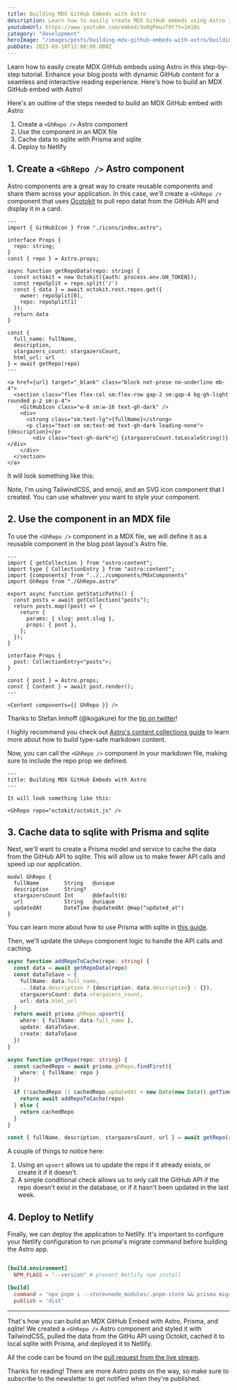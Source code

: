```yaml
---
title: Building MDX GitHub Embeds with Astro
description: Learn how to easily create MDX GitHub embeds using Astro in this step-by-step tutorial.
youtubeUrl: https://www.youtube.com/embed/3o0gPmusT0Y?t=1m10s
category: "development"
heroImage: "/images/posts/building-mdx-github-embeds-with-astro/building-mdx-github-embeds-with-astro-thumbnail.jpeg"
pubDate: 2023-09-10T12:00:00.000Z
---
```


Learn how to easily create MDX GitHub embeds using Astro in this step-by-step tutorial. Enhance your blog posts with dynamic GitHub content for a seamless and interactive reading experience. Here's how to build an MDX GitHub embed with Astro!

Here's an outline of the steps needed to build an MDX GitHub embed with Astro:

1. Create a `<GhRepo />` Astro component
2. Use the component in an MDX file
3. Cache data to sqlite with Prisma and sqlite
4. Deploy to Netlify

## 1. Create a `<GhRepo />` Astro component

Astro components are a great way to create reusable components and share them across your application. In this case, we'll create a `<GhRepo />` component that uses [Ocotokit](https://github.com/octokit/octokit.js) to pull repo datat from the GitHub API and display it in a card.

```astro title="GhRepo.astro"
---
import { GitHubIcon } from "./icons/index.astro";

interface Props {
  repo: string;
}
const { repo } = Astro.props;

async function getRepoData(repo: string) {
  const octokit = new Octokit({auth: process.env.GH_TOKEN});
  const repoSplit = repo.split('/')
  const { data } = await octokit.rest.repos.get({
    owner: repoSplit[0],
    repo: repoSplit[1]
  });
  return data
}

const { 
  full_name: fullName,
  description,
  stargazers_count: stargazersCount,
  html_url: url 
} = await getRepo(repo)
---

<a href={url} target="_blank" class="block not-prose no-underline mb-4">
  <section class="flex flex-col sm:flex-row gap-2 sm:gap-4 bg-gh-light rounded p-2 sm:p-4">
    <GitHubIcon class="w-8 sm:w-16 text-gh-dark" />
    <div>
      <strong class="sm:text-lg">{fullName}</strong>
      <p class="text-sm sm:text-md text-gh-dark leading-none">{description}</p>
        <div class="text-gh-dark">🔭 {stargazersCount.toLocaleString()}</div>
    </div>
  </section>
</a>
```

It will look something like this:

<GhRepo repo="octokit/octokit.js" />

Note, I'm using TailwindCSS, and emoji, and an SVG icon component that I created. You can use whatever you want to style your component.

## 2. Use the component in an MDX file

To use the `<GhRepo />` component in a MDX file, we will define it as a reusable component in the blog post layout's Astro file.

```astro title="PostLayout.astro"
---
import { getCollection } from "astro:content";
import type { CollectionEntry } from "astro:content";
import {components} from "../../components/MdxComponents"
import GhRepo from "./GhRepo.astro"

export async function getStaticPaths() {
  const posts = await getCollection("posts");
  return posts.map((post) => {
    return {
      params: { slug: post.slug },
      props: { post },
    };
  });
}

interface Props {
  post: CollectionEntry<"posts">;
}

const { post } = Astro.props;
const { Content } = await post.render();
---

<Content components={{ GhRepo }} />
```

Thanks to Stefan Imhoff (@kogakure) for the [tip on twitter](https://twitter.com/kogakure/status/1689527906098114560)!

I highly recommend you check out [Astro's content collections guide](https://docs.astro.build/en/guides/content-collections/) to learn more about how to build type-safe markdown content.

Now, you can call the `<GhRepo />` component in your markdown file, making sure to include the repo prop we defined.

```mdx title="building-mdx-github-embeds-with-astro.mdx"
---
title: Building MDX GitHub Embeds with Astro
---

It will look something like this:

<GhRepo repo="octokit/octokit.js" />
```


## 3. Cache data to sqlite with Prisma and sqlite

Next, we'll want to create a Prisma model and service to cache the data from the GitHub API to sqlite. This will allow us to make fewer API calls and speed up our application.

```prisma title="schema.prisma"
model GhRepo {
  fullName        String   @unique
  description     String?
  stargazersCount Int      @default(0)
  url             String   @unique
  updatedAt       DateTime @updatedAt @map("updated_at")
}
```

You can learn more about how to use Prisma with sqlite in [this guide](https://www.prisma.io/docs/concepts/database-connectors/sqlite).

Then, we'll update the `GhRepo` component logic to handle the API calls and caching.

```ts title="GhRepo.astro"
async function addRepoToCache(repo: string) {
  const data = await getRepoData(repo)
  const dataToSave = {
    fullName: data.full_name,
    ...(data.description ? {description: data.description} : {}),
    stargazersCount: data.stargazers_count,
    url: data.html_url
  }
  return await prisma.ghRepo.upsert({
    where: { fullName: data.full_name },
    update: dataToSave,
    create: dataToSave
  })
}

async function getRepo(repo: string) {
  const cachedRepo = await prisma.ghRepo.findFirst({
    where: { fullName: repo }
  })

  if (!cachedRepo || cachedRepo.updatedAt < new Date(new Date().getTime() - 1000 * 60 * 60 * 24 * 7)) {
    return await addRepoToCache(repo)
  } else {
    return cachedRepo
  }
}

const { fullName, description, stargazersCount, url } = await getRepo(repo)
```

A couple of things to notice here:
1. Using an `upsert` allows us to update the repo if it already exists, or create it if it doesn't.
2. A simple conditional check allows us to only call the GitHub API if the repo doesn't exist in the database, or if it hasn't been updated in the last week.

## 4. Deploy to Netlify

Finally, we can deploy the application to Netlify. It's important to configure your Netlify configuration to run prisma's migrate command before building the Astro app.
```toml title="netlify.toml"

[build.environment]
  NPM_FLAGS = "--version" # prevent Netlify npm install

[build]
  command = 'npx pnpm i --store=node_modules/.pnpm-store && prisma migrate dev && npm run build'
  publish = 'dist'
```

---

That's how you can build an MDX GitHub Embed with Astro, Prisma, and sqlite! We created a `<GhRepo />` Astro component and styled it with TailwindCSS, pulled the data from the GitHu API using Octokit, cached it to local sqlite with Prisma, and deployed it to Netlify.

All the code can be found on the [pull request from the live stream](https://github.com/joshmedeski/joshmedeski.com/pull/19).

Thanks for reading! There are more Astro posts on the way, so make sure to subscribe to the newsletter to get notified when they're published.

